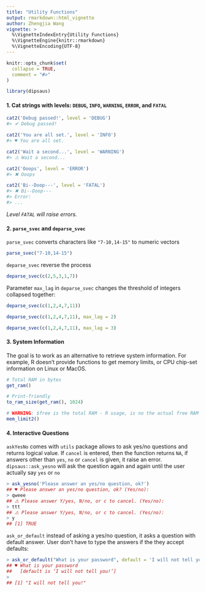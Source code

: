 ```yaml
---
title: "Utility Functions"
output: rmarkdown::html_vignette
author: Zhengjia Wang
vignette: >
  %\VignetteIndexEntry{Utility Functions}
  %\VignetteEngine{knitr::rmarkdown}
  %\VignetteEncoding{UTF-8}
---
```


```r
knitr::opts_chunk$set(
  collapse = TRUE,
  comment = "#>"
)
```

```r
library(dipsaus)
```


#### 1. Cat strings with levels: `DEBUG`, `INFO`, `WARNING`, `ERROR`, and `FATAL`

```r
cat2('Debug passed!', level = 'DEBUG')
#> ✔ Debug passed!

cat2('You are all set.', level = 'INFO')
#> ♥ You are all set.

cat2('Wait a second...', level = 'WARNING')
#> ⚠ Wait a second...

cat2('Ooops', level = 'ERROR')
#> ✖ Ooops

cat2('Bi--Doop---', level = 'FATAL')
#> ✖ Bi--Doop---
#> Error: 
#> ...
```

*Level `FATAL` will raise errors.*

#### 2. `parse_svec` and `deparse_svec`

`parse_svec` converts characters like `"7-10,14-15"` to numeric vectors

```r
parse_svec("7-10,14-15")
```

`deparse_svec` reverse the process

```r
deparse_svec(c(2,5,3,1,7))
```

Parameter `max_lag` in `deparse_svec` changes the threshold of integers collapsed together:

```r
deparse_svec(c(1,2,4,7,11))

deparse_svec(c(1,2,4,7,11), max_lag = 2)

deparse_svec(c(1,2,4,7,11), max_lag = 3)
```

#### 3. System Information

The goal is to work as an alternative to retrieve system information. For example, 
R doesn't provide functions to get memory limits, or CPU chip-set information on Linux or MacOS. 

```r
# Total RAM in bytes
get_ram()

# Print-friendly
to_ram_size(get_ram(), 1024)

# WARNING: $free is the total RAM - R usage, is no the actual free RAM
mem_limit2()
```

#### 4. Interactive Questions

`askYesNo` comes with `utils` package allows to ask yes/no questions and returns logical value. If `cancel` is entered, then the function returns `NA`, if answers other than `yes`, `no` or `cancel` is given, it raise an error. `dipsaus::ask_yesno` will ask the question again and again until the user actually say `yes` or `no`

```r
> ask_yesno('Please answer an yes/no question, ok?')
## ♥ Please answer an yes/no question, ok? (Yes/no): 
> qweee
## ⚠ Please answer Y/yes, N/no, or c to cancel. (Yes/no): 
> ttt
## ⚠ Please answer Y/yes, N/no, or c to cancel. (Yes/no): 
> y
## [1] TRUE
```

`ask_or_default` instead of asking a yes/no question, it asks a question with default answer. User don't have to type the answers if the they accept defaults:

```r
> ask_or_default("What is your password", default = 'I will not tell you!')
## ♥ What is your password
##   [default is ‘I will not tell you!’] 
>
## [1] "I will not tell you!"
```
